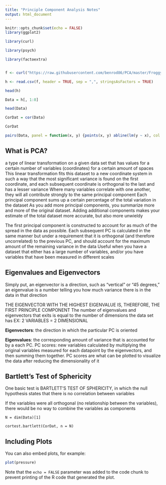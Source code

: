 ```yaml
---
title: "Principle Component Analysis Notes"
output: html_document
---
```


```r
knitr::opts_chunk$set(echo = FALSE)
library(ggplot2)

library(curl)

library(psych)

library(factoextra)


f <- curl("https://raw.githubusercontent.com/benrod86/PCA/master/Froggy_hop_hop.csv")

h <- read.csv(f, header = TRUE, sep = ",", stringsAsFactors = TRUE)

head(h)

Data = h[, 1:8]

head(Data)

CorDat = cor(Data)

CorDat

pairs(Data, panel = function(x, y) {points(x, y) abline(lm(y ~ x), col = "red", lwd = 2)})
```

## What is PCA?
a type of linear transformation on a given data set that has values for a certain number of variables (coordinates) for a certain amount of spaces
This linear transformation fits this dataset to a new coordinate system in such a way that the most significant variance is found on the first coordinate, and each subsequent coordinate is orthogonal to the last and has a lesser variance
Where many variables correlate with one another, they will all contribute strongly to the same principal component
Each principal component sums up a certain percentage of the total variation in the dataset
As you add more principal components, you summarize more and more of the original dataset. Adding additional components makes your estimate of the total dataset more accurate, but also more unwieldy

The first principal component is constructed to account for as much of the spread in the data as possible. Each subsequent PC is calculated in the same manner but under a requirement that it is orthogonal (and therefore uncorrelated) to the previous PC, and should account for the maximum amount of the remaining variance in the data
Useful when you have a dataset that either has a large number of variables, and/or you have variables that have been measured in different scales


## Eigenvalues and Eigenvectors

Simply put, an eigenvector is a direction, such as "vertical" or "45 degrees,"
an eigenvalue is a number telling you how much variance there is in the data in that direction

THE EIGENVECTOR WITH THE HIGHEST EIGENVALUE IS, THEREFORE, THE FIRST PRINCIPLE COMPONENT
The number of eigenvalues and eigenvectors that exits is equal to the number of dimensions the data set has
EX: 2 VARIABLES = 2 DIMENSIONAL

**Eigenvectors**: the direction in which the particular PC is oriented

**Eigenvalues**: the corresponding amount of variance that is accounted for by a each PC.
PC scores: new variables calculated by multiplying the original variables measured for each datapoint by the eigenvectors, and then summing them together. PC scores are what can be plotted to visualize the data after reducing the dimensionality of it


## Bartlett's Test of Sphericity

One basic test  is BARTLETT’S TEST OF SPHERICITY, in which the null hypothesis states that there is no correlation between variables

If the variables were all orthogonal (no relationship between the variables), there would be no way to combine the variables as components


```
N = dim(Data)[1]

cortest.bartlett(CorDat, n = N)
```

## Including Plots

You can also embed plots, for example:

```r
plot(pressure)
```

Note that the `echo = FALSE` parameter was added to the code chunk to prevent printing of the R code that generated the plot.
